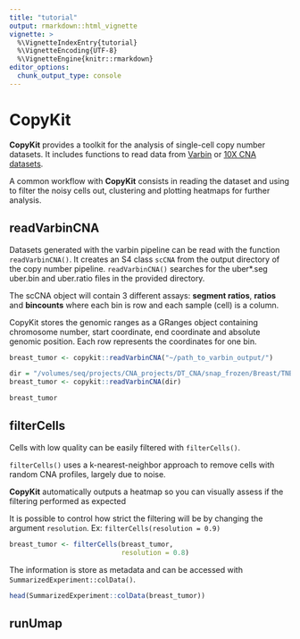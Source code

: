 ```yaml
---
title: "tutorial"
output: rmarkdown::html_vignette
vignette: >
  %\VignetteIndexEntry{tutorial}
  %\VignetteEncoding{UTF-8}
  %\VignetteEngine{knitr::rmarkdown}
editor_options: 
  chunk_output_type: console
---
```


# CopyKit

  **CopyKit** provides a toolkit for the analysis of single-cell copy number datasets. It includes functions to read data from [Varbin](https://www.ncbi.nlm.nih.gov/pmc/articles/PMC4417119/) or [10X CNA datasets](https://www.10xgenomics.com/solutions/single-cell-cnv/).
  
  A common workflow with **CopyKit** consists in reading the dataset and using to filter the noisy cells out, clustering and plotting heatmaps for further analysis.

## readVarbinCNA

  Datasets generated with the varbin pipeline can be read with the function `readVarbinCNA()`. It creates an S4 class `scCNA` from the output directory of the copy number pipeline.
  `readVarbinCNA()` searches for the uber*.seg uber.bin and uber.ratio files in the provided directory.
  
  The scCNA object will contain 3 different assays: **segment ratios**, **ratios** and **bincounts** where each bin is row and each sample (cell) is a column.
  
  CopyKit stores the genomic ranges as a GRanges object containing chromosome number, start coordinate, end coordinate and absolute genomic position. 
  Each row represents the coordinates for one bin.

``` r
breast_tumor <- copykit::readVarbinCNA("~/path_to_varbin_output/")
```

```r
dir = "/volumes/seq/projects/CNA_projects/DT_CNA/snap_frozen/Breast/TNBC/TN20/"
breast_tumor <- copykit::readVarbinCNA(dir)
```

```r
breast_tumor
```

## filterCells

Cells with low quality can be easily filtered with `filterCells()`.

`filterCells()` uses a k-nearest-neighbor approach to remove cells with random CNA profiles, largely due to noise.

**CopyKit** automatically outputs a heatmap so you can visually assess if the filtering performed as expected

It is possible to control how strict the filtering will be by changing the argument `resolution`. Ex: `filterCells(resolution = 0.9)`

```r
breast_tumor <- filterCells(breast_tumor,
                            resolution = 0.8)
```

The information is store as metadata and can be accessed with `SummarizedExperiment::colData()`.

```r
head(SummarizedExperiment::colData(breast_tumor))
```

## runUmap


